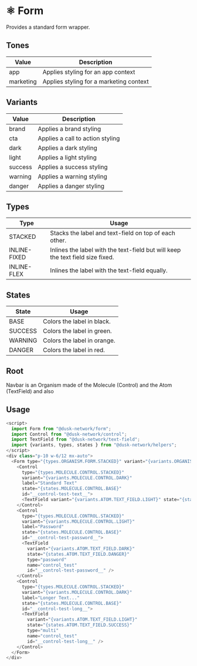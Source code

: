 
<Meta title="Docs/components/Organisms/Form" />

# ⚛️ Form

Provides a standard form wrapper.

## Tones

| Value     | Description                             |
| --------- | --------------------------------------- |
| app       | Applies styling for an app context      |
| marketing | Applies styling for a marketing context |

## Variants

| Value   | Description                      |
| ------- | -------------------------------- |
| brand   | Applies a brand styling          |
| cta     | Applies a call to action styling |
| dark    | Applies a dark styling           |
| light   | Applies a light styling          |
| success | Applies a success styling        |
| warning | Applies a warning styling        |
| danger  | Applies a danger styling         |

## Types

| Type         | Usage                                                                          |
| ------------ | ------------------------------------------------------------------------------ |
| STACKED      | Stacks the label and text-field on top of each other.                          |
| INLINE-FIXED | Inlines the label with the text-field but will keep the text field size fixed. |
| INLINE-FLEX  | Inlines the label with the text-field equally.                                 |

## States

| State   | Usage                      |
| ------  | -------------------------- |
| BASE    | Colors the label in black. |
| SUCCESS | Colors the label in green. |
| WARNING | Colors the label in orange.|
| DANGER  | Colors the label in red.   |

## Root

Navbar is an Organism made of the Molecule (Control) and the Atom (TextField) and also 

## Usage

```js
<script>
  import Form from "@dusk-network/form";
  import Control from "@dusk-network/control";
  import TextField from "@dusk-network/text-field";
  import {variants, types, states } from "@dusk-network/helpers";
</script>
<div class="p-10 w-6/12 mx-auto">
  <Form type="{types.ORGANISM.FORM.STACKED}" variant="{variants.ORGANISM.FORM.BRAND}" state="{states.ORGANISM.FORM.BASE}">
    <Control
      type="{types.MOLECULE.CONTROL.STACKED}"
      variant="{variants.MOLECULE.CONTROL.DARK}"
      label="Standard Text"
      state="{states.MOLECULE.CONTROL.BASE}"
      id="__control-test-text__">
      <TextField variant="{variants.ATOM.TEXT_FIELD.LIGHT}" state="{states.ATOM.TEXT_FIELD.SUCCESS}" name="control_test" id="__control-test-text__" />
    </Control>
    <Control
      type="{types.MOLECULE.CONTROL.STACKED}"
      variant="{variants.MOLECULE.CONTROL.LIGHT}"
      label="Password"
      state="{states.MOLECULE.CONTROL.BASE}"
      id="__control-test-password__">
      <TextField
        variant="{variants.ATOM.TEXT_FIELD.DARK}"
        state="{states.ATOM.TEXT_FIELD.DANGER}"
        type="password"
        name="control_test"
        id="__control-test-password__" />
    </Control>
    <Control
      type="{types.MOLECULE.CONTROL.STACKED}"
      variant="{variants.MOLECULE.CONTROL.DARK}"
      label="Longer Text..."
      state="{states.MOLECULE.CONTROL.BASE}"
      id="__control-test-long__">
      <TextField
        variant="{variants.ATOM.TEXT_FIELD.LIGHT}"
        state="{states.ATOM.TEXT_FIELD.SUCCESS}"
        type="multi"
        name="control_test"
        id="__control-test-long__" />
    </Control>
  </Form>
</div>
```
